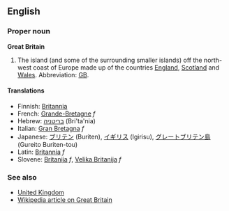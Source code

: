 ==English==
===Proper noun===
'''Great Britain'''

#The island (and some of the surrounding smaller islands) off the north-west coast of Europe made up of the countries [[England]], [[Scotland]] and [[Wales]].  Abbreviation: [[GB]].

====Translations====
*Finnish: [[Britannia#Finnish|Britannia]]
*French: [[Grande-Bretagne]] ''f''
*Hebrew: [[בריטניה]] (Bri'ta'nia)
*Italian: [[Gran Bretagna]] ''f''
*Japanese: [[ブリテン]] (Buriten), [[イギリス]] (Igirisu), [[グレートブリテン島]] (Gureito Buriten-tou)<!--is "Igirisu" England? If so, this should be deleted.-->
*Latin: [[Britannia]] ''f''
*Slovene: [[Britanija]] ''f'', [[Velika Britanija]] ''f''

===See also===
*[[United Kingdom]]
*[[w:Great Britain|Wikipedia article on Great Britain]]
